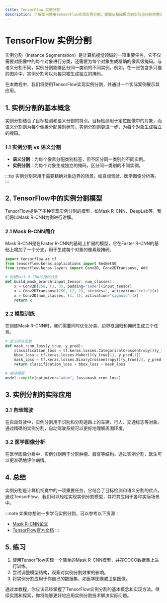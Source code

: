 ```yaml
---
title: TensorFlow 实例分割
description: 了解如何使用TensorFlow实现实例分割，掌握从基础概念到实际应用的完整流程。
---
```


# TensorFlow 实例分割

实例分割（Instance Segmentation）是计算机视觉领域的一项重要任务，它不仅需要对图像中的每个对象进行分类，还需要为每个对象生成精确的像素级掩码。与语义分割不同，实例分割能够区分同一类别的不同实例。例如，在一张包含多只猫的图片中，实例分割可以为每只猫生成独立的掩码。

在本教程中，我们将使用TensorFlow实现实例分割，并通过一个实际案例展示其应用。

## 1. 实例分割的基本概念

实例分割结合了目标检测和语义分割的特点。目标检测用于定位图像中的对象，而语义分割则为每个像素分配类别标签。实例分割则更进一步，为每个对象生成独立的掩码。

### 1.1 实例分割 vs 语义分割

- **语义分割**：为每个像素分配类别标签，但不区分同一类别的不同实例。
- **实例分割**：为每个对象生成独立的掩码，区分同一类别的不同实例。

:::tip
实例分割常用于需要精确对象边界的场景，如自动驾驶、医学图像分析等。
:::

## 2. TensorFlow中的实例分割模型

TensorFlow提供了多种实现实例分割的模型，如Mask R-CNN、DeepLab等。我们将以Mask R-CNN为例进行讲解。

### 2.1 Mask R-CNN简介

Mask R-CNN是在Faster R-CNN的基础上扩展的模型，它在Faster R-CNN的基础上增加了一个分支，用于生成每个对象的像素级掩码。

```python
import tensorflow as tf
from tensorflow.keras.applications import ResNet50
from tensorflow.keras.layers import Conv2D, Conv2DTranspose, Add

# 构建Mask R-CNN的掩码分支
def build_mask_branch(input_tensor, num_classes):
    x = Conv2D(256, (3, 3), padding="same")(input_tensor)
    x = Conv2DTranspose(256, (2, 2), strides=2, activation="relu")(x)
    x = Conv2D(num_classes, (1, 1), activation="sigmoid")(x)
    return x
```

### 2.2 模型训练

在训练Mask R-CNN时，我们需要同时优化分类、边界框回归和掩码生成三个任务。

```python
# 定义损失函数
def mask_rcnn_loss(y_true, y_pred):
    classification_loss = tf.keras.losses.CategoricalCrossentropy()(y_true[0], y_pred[0])
    bbox_loss = tf.keras.losses.Huber()(y_true[1], y_pred[1])
    mask_loss = tf.keras.losses.BinaryCrossentropy()(y_true[2], y_pred[2])
    return classification_loss + bbox_loss + mask_loss

# 编译模型
model.compile(optimizer="adam", loss=mask_rcnn_loss)
```

## 3. 实例分割的实际应用

### 3.1 自动驾驶

在自动驾驶中，实例分割用于识别和分割道路上的车辆、行人、交通标志等对象。通过精确的实例分割，自动驾驶系统可以更好地理解周围环境。

### 3.2 医学图像分析

在医学图像分析中，实例分割用于分割肿瘤、器官等结构。通过实例分割，医生可以更准确地评估病情。

## 4. 总结

实例分割是计算机视觉中的一项重要任务，它结合了目标检测和语义分割的优点。通过TensorFlow，我们可以轻松实现实例分割模型，并将其应用于各种实际场景中。

:::note
如果你想进一步学习实例分割，可以参考以下资源：
- [Mask R-CNN论文](https://arxiv.org/abs/1703.06870)
- [TensorFlow官方文档](https://www.tensorflow.org/)
:::

## 5. 练习

1. 使用TensorFlow实现一个简单的Mask R-CNN模型，并在COCO数据集上进行训练。
2. 尝试调整模型结构，观察对实例分割效果的影响。
3. 将实例分割应用于你自己的数据集，如医学图像或卫星图像。

通过本教程，你应该已经掌握了TensorFlow实例分割的基本概念和实现方法。继续实践和探索，你将能够更好地应用实例分割技术解决实际问题。